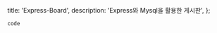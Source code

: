   title: 'Express-Board',
  description: 'Express와 Mysql을 활용한 게시판',
};


`code`

<StackBlitzEmbed
  repo='GyeongtaeGim/react-scroll-interaction-example'
  height='700px'
/>